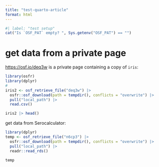 ```yaml
---
title: "test-quarto-article"
format: html
---
```


```r
#| label: "test setup"
cat("Is `OSF_PAT` empty? ", Sys.getenv("OSF_PAT") == "")
```


# get data from a private page

<https://osf.io/deq3w> is a private page containing a copy of `iris`:

```r
library(osfr)
library(dplyr)
# 
iris2 <- osf_retrieve_file("deq3w") |> 
  osfr::osf_download(path = tempdir(), conflicts = "overwrite") |> 
  pull("local_path") |> 
  read.csv()

iris2 |> head()
```

get data from Serocalculator:

```r

library(dplyr)
temp <- osf_retrieve_file("n6cp3") |> 
  osfr::osf_download(path = tempdir(), conflicts = "overwrite") |> 
  pull("local_path") |> 
  readr::read_rds()

temp

```
